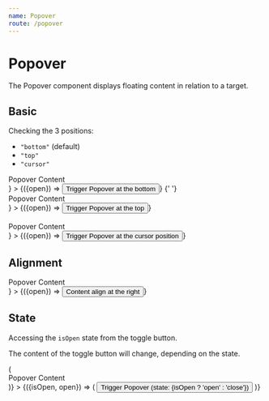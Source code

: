 ```yaml
---
name: Popover
route: /popover
---
```




# Popover

The Popover component displays floating content in relation to a target.

## Basic

Checking the 3 positions:

- `"bottom"` (default)
- `"top"`
- `"cursor"`

<Playground>
  <Root>
    <div style={{height: 300}}>
      <Popover
        content={
          <div
            style={{
              width: 240,
              height: 240,
              display: 'flex',
              alignItems: 'center',
              justifyContent: 'center',
              flexDirection: 'column'
            }}
          >
            <div>Popover Content</div>
          </div>
        }
      >
        {({open}) => <Button onClick={open}>Trigger Popover at the bottom</Button>}
      </Popover>{' '}
      <Popover
        position={'top'}
        content={
          <div
            style={{
              width: 240,
              height: 240,
              display: 'flex',
              alignItems: 'center',
              justifyContent: 'center',
              flexDirection: 'column'
            }}
          >
            <div>Popover Content</div>
          </div>
        }
      >
        {({open}) => <Button onClick={open}>Trigger Popover at the top</Button>}
      </Popover>
      <br />
      <br />
      <Popover
        position={'cursor'}
        content={
          <div
            style={{
              width: 240,
              height: 240,
              display: 'flex',
              alignItems: 'center',
              justifyContent: 'center',
              flexDirection: 'column'
            }}
          >
            <div>Popover Content</div>
          </div>
        }
      >
        {({open}) => <Button onClick={open}>Trigger Popover at the cursor position</Button>}
      </Popover>
    </div>
  </Root>
</Playground>

## Alignment

<Playground>
  <Root>
    <div style={{height: 300}}>
      <Popover
        alignment="right"
        content={
          <div
            style={{
              width: 240,
              height: 240,
              display: 'flex',
              alignItems: 'center',
              justifyContent: 'center',
              flexDirection: 'column'
            }}
          >
            <div>Popover Content</div>
          </div>
        }
      >
        {({open}) => <Button onClick={open}>Content align at the right</Button>}
      </Popover>
    </div>
  </Root>
</Playground>

## State

Accessing the `isOpen` state from the toggle button.

The content of the toggle button will change, depending on the state.

<Playground>
  <Root>
    <div style={{height: 300}}>
      <Popover
        content={({close}) => (
          <div
            style={{
              width: 240,
              height: 240,
              display: 'flex',
              alignItems: 'center',
              justifyContent: 'center',
              flexDirection: 'column'
            }}
          >
            <div>Popover Content</div>
          </div>
        )}
      >
        {({isOpen, open}) => (
          <Button onClick={open}>Trigger Popover (state: {isOpen ? 'open' : 'close'})</Button>
        )}
      </Popover>
    </div>
  </Root>
</Playground>
